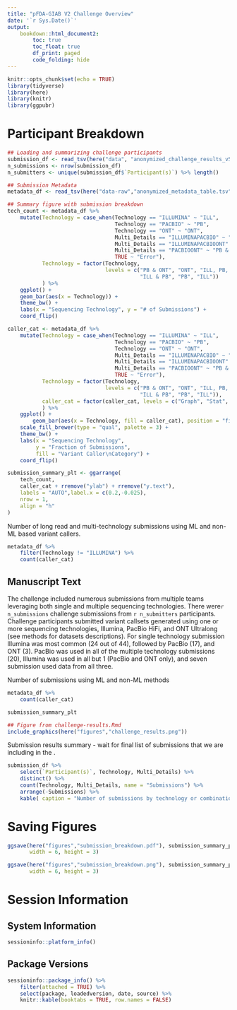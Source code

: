 ```yaml
---
title: "pFDA-GIAB V2 Challenge Overview"
date: '`r Sys.Date()`'
output: 
    bookdown::html_document2:
        toc: true
        toc_float: true
        df_print: paged
        code_folding: hide
---
```


```r
knitr::opts_chunk$set(echo = TRUE)
library(tidyverse)
library(here)
library(knitr)
library(ggpubr)
```

# Participant Breakdown
```r
## Loading and summarizing challenge participants
submission_df <- read_tsv(here("data", "anonymized_challenge_results_v5.txt"))
n_submissions <- nrow(submission_df)
n_submitters <- unique(submission_df$`Participant(s)`) %>% length()

## Submission Metadata
metadata_df <- read_tsv(here("data-raw","anonymized_metadata_table.tsv"))
```


```r
## Summary figure with submission breakdown
tech_count <- metadata_df %>% 
    mutate(Technology = case_when(Technology == "ILLUMINA" ~ "ILL",
                                  Technology == "PACBIO" ~ "PB",
                                  Technology == "ONT" ~ "ONT",
                                  Multi_Details == "ILLUMINAPACBIO" ~ "ILL & PB",
                                  Multi_Details == "ILLUMINAPACBIOONT" ~ "ILL, PB, & ONT",
                                  Multi_Details == "PACBIOONT" ~ "PB & ONT",
                                  TRUE ~ "Error"),
           Technology = factor(Technology, 
                               levels = c("PB & ONT", "ONT", "ILL, PB, & ONT",
                                          "ILL & PB", "PB", "ILL"))
           ) %>% 
    ggplot() + 
    geom_bar(aes(x = Technology)) + 
    theme_bw() + 
    labs(x = "Sequencing Technology", y = "# of Submissions") + 
    coord_flip()

caller_cat <- metadata_df %>% 
    mutate(Technology = case_when(Technology == "ILLUMINA" ~ "ILL",
                                  Technology == "PACBIO" ~ "PB",
                                  Technology == "ONT" ~ "ONT",
                                  Multi_Details == "ILLUMINAPACBIO" ~ "ILL & PB",
                                  Multi_Details == "ILLUMINAPACBIOONT" ~ "ILL, PB, & ONT",
                                  Multi_Details == "PACBIOONT" ~ "PB & ONT",
                                  TRUE ~ "Error"),
           Technology = factor(Technology, 
                               levels = c("PB & ONT", "ONT", "ILL, PB, & ONT",
                                          "ILL & PB", "PB", "ILL")),
           caller_cat = factor(caller_cat, levels = c("Graph", "Stat", "ML"))
           ) %>% 
    ggplot() + 
        geom_bar(aes(x = Technology, fill = caller_cat), position = "fill") +
    scale_fill_brewer(type = "qual", palette = 3) + 
    theme_bw() + 
    labs(x = "Sequencing Technology", 
         y = "Fraction of Submissions",
         fill = "Variant Caller\nCategory") + 
    coord_flip()

submission_summary_plt <- ggarrange(
    tech_count,
    caller_cat + rremove("ylab") + rremove("y.text"),
    labels = "AUTO",label.x = c(0.2,-0.025),
    nrow = 1,
    align = "h"
)

```


Number of long read and multi-technology submissions using ML and non-ML based variant callers.
```r
metadata_df %>% 
    filter(Technology != "ILLUMINA") %>% 
    count(caller_cat)
```


## Manuscript Text

The challenge included numerous submissions from multiple teams leveraging both single and multiple sequencing technologies.
There were`r n_submissions` challenge submissions from `r n_submitters` participants. 
Challenge participants submitted variant callsets generated using one or more 
sequencing technologies, Illumina, PacBio HiFi, and ONT Ultralong 
(see methods for datasets descriptions). 
For single technology submission Illumina was most common (24 out of 44), followed by PacBio (17), and ONT (3). PacBio was used in all of the multiple technology submissions (20), Illumina was used in all but 1 (PacBio and ONT only), and seven submission used data from all three.


Number of submissions using ML and non-ML methods
```r
metadata_df %>% 
    count(caller_cat)
```

```r
submission_summary_plt
```



```r
## Figure from challenge-results.Rmd
include_graphics(here("figures","challenge_results.png"))
```



Submission results summary - wait for final list of submissions that we are including in the .
```r
submission_df %>%
    select(`Participant(s)`, Technology, Multi_Details) %>%
    distinct() %>%
    count(Technology, Multi_Details, name = "Submissions") %>%
    arrange(-Submissions) %>%
    kable( caption = "Number of submissions by technology or combination of technologies.")
```

# Saving Figures
```r
ggsave(here("figures","submission_breakdown.pdf"), submission_summary_plt,
       width = 6, height = 3)

ggsave(here("figures","submission_breakdown.png"), submission_summary_plt,
       width = 6, height = 3)
```


# Session Information
## System Information
```r
sessioninfo::platform_info()
```


## Package Versions
```r
sessioninfo::package_info() %>% 
    filter(attached = TRUE) %>% 
    select(package, loadedversion, date, source) %>%
    knitr::kable(booktabs = TRUE, row.names = FALSE)
```